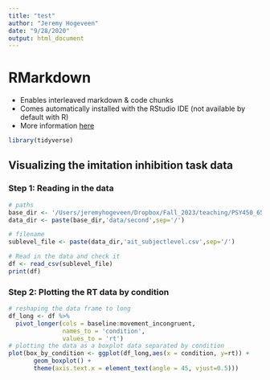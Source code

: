 ```yaml
---
title: "test"
author: "Jeremy Hogeveen"
date: "9/28/2020"
output: html_document
---
```


# RMarkdown

* Enables interleaved markdown & code chunks
* Comes automatically installed with the RStudio IDE (not available by default with R)
* More information <a href='https://rmarkdown.rstudio.com/articles_intro.html'>here</a>

```r
library(tidyverse)
```

## Visualizing the imitation inhibition task data

### Step 1: Reading in the data

```r
# paths
base_dir <- '/Users/jeremyhogeveen/Dropbox/Fall_2023/teaching/PSY450_650/DSPN_Fall2023_workdir/lectures/misc/imitation_inhibition_paradigm/'
data_dir <- paste(base_dir,'data/second',sep='/')

# filename
sublevel_file <- paste(data_dir,'ait_subjectlevel.csv',sep='/')

# Read in the data and check it
df <- read_csv(sublevel_file)
print(df)

```

### Step 2: Plotting the RT data by condition

```r

# reshaping the data frame to long
df_long <- df %>%
  pivot_longer(cols = baseline:movement_incongruent,
               names_to = 'condition',
               values_to = 'rt')
# plotting the data as a boxplot data separated by condition
plot(box_by_condition <- ggplot(df_long,aes(x = condition, y=rt)) +
       geom_boxplot() +
       theme(axis.text.x = element_text(angle = 45, vjust=0.5)))

```
